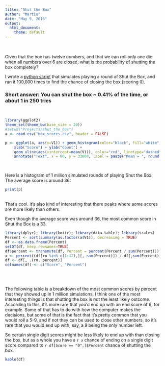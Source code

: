 ```yaml
---
title: "Shut the Box"
author: "Martin"
date: "May 9, 2016"
output: 
  html_document: 
    theme: default
---
```

<br>
<br>
Given that the box has twelve numbers, and that we can roll only one die when all numbers over 6 are closed, what is the probability of shutting the box completely?

I wrote a [python script](https://github.com/mbontrager/shut_the_box/blob/master/shut_the_box.py) that simulates playing a round of Shut the Box, and ran it 100,000 times to find the chance of closing the box (scoring 0). 

### Short answer: You can shut the box ~ 0.41% of the time, or about 1 in 250 tries 
<br>

```r
library(ggplot2)
theme_set(theme_bw(base_size = 20))
#setwd("Projects/shut_the_box")
a <- read.csv("box_scores.csv", header = FALSE)

p <- ggplot(a, aes(x=V1)) + geom_histogram(color="black", fill="white", binwidth = 1) + 
    xlab("Score") + ylab("Count") +
    geom_vline(aes(xintercept=mean(V1)), color="red", linetype="dashed", size=1) +
    annotate("Text", x = 60, y = 33000, label = paste("Mean = ", round(mean(a$V1), 1)), size = 10)

```

<br>

Here is a histogram of 1 million simulated rounds of playing Shut the Box. The average score is around 36:
<br>

```r
print(p)
```
<br>
That's cool. It's also kind of interesting that there peaks where some scores are more likely than others.

Even though the average score was around 36, the most common score in Shut the Box is a 33. 
<br>
```r
library(dplyr); library(knitr); library(data.table); library(scales)
Percent <- sort(summary(as.factor(a$V1)), decreasing = TRUE)
df <- as.data.frame(Percent)
setDT(df, keep.rownames=TRUE)
df$percent <- transmute(df, Percent = percent(Percent / sum(Percent)))
x <- percent((df[rn %in% c(1:12),][, sum(Percent)]) / df[,sum(Percent)])
df <- df[, .(rn, percent)]
colnames(df) <- c("Score", "Percent")
```
<br><br>

The following table is a breakdown of the most common scores by percent that they showed up in 1 million simulations. I think one of the most interesting things is that shutting the box is not the least likely outcome. According to this, it's more rare that you'd end up with an end score of 9, for example. Some of that has to do with how the computer makes the decisions, but some of that is the fact that it's pretty common that you would roll a 5-9, and if not they can be used to close other numbers, so it's rare that you would end up with, say, a 9 being the only number left.


So certain single digit scores might be less likely to end up with than closing the box, but as a whole you have a `r x` chance of ending on a single digit score compared to `r df[Score == "0",]$Percent` chance of shutting the box.

```r
kable(df)
```


